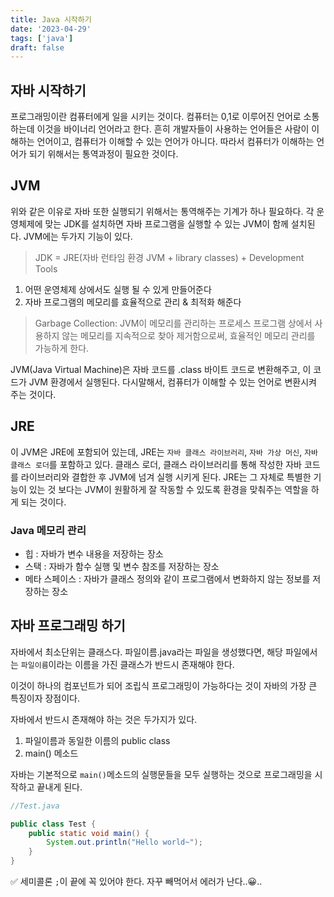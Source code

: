 ```yaml
---
title: Java 시작하기
date: '2023-04-29'
tags: ['java']
draft: false
---
```


## 자바 시작하기

프로그래밍이란 컴퓨터에게 일을 시키는 것이다. 컴퓨터는 0,1로 이루어진 언어로 소통하는데 이것을 바이너리 언어라고 한다. 흔히 개발자들이 사용하는 언어들은 사람이 이해하는 언어이고, 컴퓨터가 이해할 수 있는 언어가 아니다. 따라서 컴퓨터가 이해하는 언어가 되기 위해서는 통역과정이 필요한 것이다.

## JVM

위와 같은 이유로 자바 또한 실행되기 위해서는 통역해주는 기계가 하나 필요하다. 각 운영체제에 맞는 JDK를 설치하면 자바 프로그램을 실행할 수 있는 JVM이 함께 설치된다. JVM에는 두가지 기능이 있다.

> JDK = JRE(자바 런타임 환경 JVM + library classes) + Development Tools

1. 어떤 운영체제 상에서도 실행 될 수 있게 만들어준다
2. 자바 프로그램의 메모리를 효율적으로 관리 & 최적화 해준다

> Garbage Collection: JVM이 메모리를 관리하는 프로세스 프로그램 상에서 사용하지 않는 메모리를 지속적으로 찾아 제거함으로써, 효율적인 메모리 관리를 가능하게 한다.

JVM(Java Virtual Machine)은 자바 코드를 .class 바이트 코드로 변환해주고, 이 코드가 JVM 환경에서 실행된다. 다시말해서, 컴퓨터가 이해할 수 있는 언어로 변환시켜 주는 것이다.

## JRE

이 JVM은 JRE에 포함되어 있는데, JRE는 `자바 클래스 라이브러리`, `자바 가상 머신`, `자바 클래스 로더`를 포함하고 있다. 클래스 로더, 클래스 라이브러리를 통해 작성한 자바 코드를 라이브러리와 결합한 후 JVM에 넘겨 실행 시키게 된다. JRE는 그 자체로 특별한 기능이 있는 것 보다는 JVM이 원활하게 잘 작동할 수 있도록 환경을 맞춰주는 역할을 하게 되는 것이다.

### Java 메모리 관리

- 힙 : 자바가 변수 내용을 저장하는 장소
- 스택 : 자바가 함수 실행 및 변수 참조를 저장하는 장소
- 메타 스페이스 : 자바가 클래스 정의와 같이 프로그램에서 변화하지 않는 정보를 저장하는 장소

## 자바 프로그래밍 하기

자바에서 최소단위는 클래스다. 파일이름.java라는 파일을 생성했다면, 해당 파일에서는 `파일이름`이라는 이름을 가진 클래스가 반드시 존재해야 한다.

이것이 하나의 컴포넌트가 되어 조립식 프로그래밍이 가능하다는 것이 자바의 가장 큰 특징이자 장점이다.

자바에서 반드시 존재해야 하는 것은 두가지가 있다.

1. 파일이름과 동일한 이름의 public class
2. main() 메소드

자바는 기본적으로 `main()`메소드의 실행문들을 모두 실행하는 것으로 프로그래밍을 시작하고 끝내게 된다.

```java
//Test.java

public class Test {
	public static void main() {
		System.out.println("Hello world~");
	}
}
```

✅ 세미콜론 `;`이 끝에 꼭 있어야 한다. 자꾸 빼먹어서 에러가 난다..😀..
